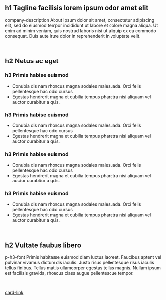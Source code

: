 ::: {.full-width}
::: {.full-width-content}
# h1 Tagline facilisis lorem ipsum odor amet elit

[company-description About ipsum dolor sit amet, consectetur adipiscing elit, sed do eiusmod tempor incididunt ut labore et dolore magna aliqua. Ut enim ad minim veniam, quis nostrud laboris nisi ut aliquip ex ea commodo consequat. Duis aute irure dolor in reprehenderit in voluptate velit.]{.company-description}


<br>
:::
:::

:::::::::::::::::::: {.full-width .bg-light}
::: {.full-width-content}
## h2 Netus ac eget

::::::::::::::::::: grid
:::::: {.g-col-12 .g-col-md-6}
::::: {.card-light .card .h-100}
<!-- <a href="link" class="d-block text-decoration-none">  -->

:::: {.card-body .d-flex .flex-column}
::: {.top-aligned}
### h3 Primis habise euismod
-   Conubia dis nam rhoncus magna sodales malesuada. Orci felis pellentesque hac odio cursus
-   Egestas hendrerit magna et cubilia tempus pharetra nisi aliquam vel auctor curabitur a quis.
:::
::::

</a>
:::::
::::::

:::::: {.g-col-12 .g-col-md-6}
::::: {.card-light .card .h-100}
<!-- <a href="link" class="d-block text-decoration-none">  -->

:::: {.card-body .d-flex .flex-column}
::: {.top-aligned}
### h3 Primis habise euismod
-   Conubia dis nam rhoncus magna sodales malesuada. Orci felis pellentesque hac odio cursus
-   Egestas hendrerit magna et cubilia tempus pharetra nisi aliquam vel auctor curabitur a quis.
:::
::::

</a>
:::::
::::::

:::::: {.g-col-12 .g-col-md-6}
::::: {.card-light .card .h-100}
<!-- <a href="link" class="d-block text-decoration-none">  -->

:::: {.card-body .d-flex .flex-column}
::: {.top-aligned}
### h3 Primis habise euismod
-   Conubia dis nam rhoncus magna sodales malesuada. Orci felis pellentesque hac odio cursus
-   Egestas hendrerit magna et cubilia tempus pharetra nisi aliquam vel auctor curabitur a quis.
:::
::::

</a>
:::::
::::::

:::::: {.g-col-12 .g-col-md-6}
::::: {.card-light .card .h-100}
<!-- <a href="link" class="d-block text-decoration-none">  -->

:::: {.card-body .d-flex .flex-column}
::: {.top-aligned}
### h3 Primis habise euismod
-   Conubia dis nam rhoncus magna sodales malesuada. Orci felis pellentesque hac odio cursus
-   Egestas hendrerit magna et cubilia tempus pharetra nisi aliquam vel auctor curabitur a quis.
:::
::::

</a>
:::::
::::::
:::::::::::::::::::

<br>
::::::::::::::::::::
:::

::: {.full-width}
::: {.full-width-content}
## h2 Vultate faubus libero 

[p-h3-font Primis habitasse euismod diam luctus laoreet. Faucibus aptent vel pulvinar vivamus dictum dis iaculis. Justo risus pellentesque risus iaculis tellus finibus. Tellus mattis ullamcorper egestas tellus magnis. Nullam ipsum est facilisis gravida, rhoncus class augue pellentesque tempor.]{.p-h3-font}

<br>

<a class="card-link" href="mailto:hello@companycompany.com?subject=Website%20inquiry">card-link</a>
:::
:::